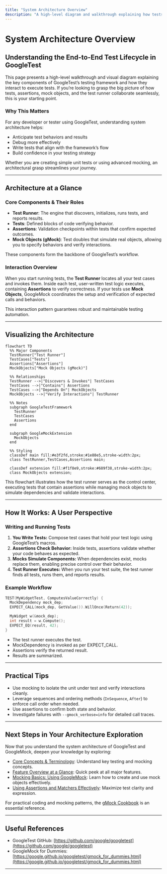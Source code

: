```yaml
---
title: "System Architecture Overview"
description: "A high-level diagram and walkthrough explaining how tests, assertions, mock objects, and the test runner interact within GoogleTest. Ideal for establishing an intuitive understanding of the end-to-end test lifecycle. Includes a mermaid diagram visualizing major components and their interactions."
---
```


# System Architecture Overview

## Understanding the End-to-End Test Lifecycle in GoogleTest

This page presents a high-level walkthrough and visual diagram explaining the key components of GoogleTest’s testing framework and how they interact to execute tests. If you’re looking to grasp the big picture of how tests, assertions, mock objects, and the test runner collaborate seamlessly, this is your starting point.

### Why This Matters

For any developer or tester using GoogleTest, understanding system architecture helps:

- Anticipate test behaviors and results
- Debug more effectively
- Write tests that align with the framework’s flow
- Build confidence in your testing strategy

Whether you are creating simple unit tests or using advanced mocking, an architectural grasp streamlines your journey.

---

## Architecture at a Glance

### Core Components & Their Roles

- **Test Runner**: The engine that discovers, initializes, runs tests, and reports results.
- **Tests**: Defined blocks of code verifying behavior.
- **Assertions**: Validation checkpoints within tests that confirm expected outcomes.
- **Mock Objects (gMock)**: Test doubles that simulate real objects, allowing you to specify behaviors and verify interactions.

These components form the backbone of GoogleTest’s workflow.

### Interaction Overview

When you start running tests, the **Test Runner** locates all your test cases and invokes them. Inside each test, user-written test logic executes, containing **Assertions** to verify correctness. If your tests use **Mock Objects**, GoogleMock coordinates the setup and verification of expected calls and behaviors.

This interaction pattern guarantees robust and maintainable testing automation.

---

## Visualizing the Architecture

```mermaid
flowchart TD
  %% Major Components
  TestRunner["Test Runner"]
  TestCases["Tests"]
  Assertions["Assertions"]
  MockObjects["Mock Objects (gMock)"]

  %% Relationships
  TestRunner -->|"Discovers & Invokes"| TestCases
  TestCases -->|"Contains"| Assertions
  TestCases -->|"Depends On"| MockObjects
  MockObjects -->|"Verify Interactions"| TestRunner

  %% Notes
  subgraph GoogleTestFramework
    TestRunner
    TestCases
    Assertions
  end

  subgraph GoogleMockExtension
    MockObjects
  end

  %% Styling
  classDef main fill:#e3f2fd,stroke:#1e88e5,stroke-width:2px;
  class TestRunner,TestCases,Assertions main;

  classDef extension fill:#f1f8e9,stroke:#689f38,stroke-width:2px;
  class MockObjects extension;
```

This flowchart illustrates how the test runner serves as the control center, executing tests that contain assertions while managing mock objects to simulate dependencies and validate interactions.

---

## How It Works: A User Perspective

### Writing and Running Tests

1. **You Write Tests:** Compose test cases that hold your test logic using GoogleTest’s macros.
2. **Assertions Check Behavior:** Inside tests, assertions validate whether your code behaves as expected.
3. **Mocks Simulate Components:** When dependencies exist, mocks replace them, enabling precise control over their behavior.
4. **Test Runner Executes:** When you run your test suite, the test runner finds all tests, runs them, and reports results.

### Example Workflow

```cpp
TEST(MyWidgetTest, ComputesValueCorrectly) {
  MockDependency mock_dep;
  EXPECT_CALL(mock_dep, GetValue()).WillOnce(Return(42));

  MyWidget w(&mock_dep);
  int result = w.Compute();
  EXPECT_EQ(result, 42);
}
```

- The test runner executes the test.
- MockDependency is invoked as per EXPECT_CALL.
- Assertions verify the returned result.
- Results are summarized.

---

## Practical Tips

- Use mocking to isolate the unit under test and verify interactions cleanly.
- Leverage sequences and ordering methods (`InSequence`, `After`) to enforce call order when needed.
- Use assertions to confirm both state and behavior.
- Investigate failures with `--gmock_verbose=info` for detailed call traces.

---

## Next Steps in Your Architecture Exploration

Now that you understand the system architecture of GoogleTest and GoogleMock, deepen your knowledge by exploring:

- [Core Concepts & Terminology](/overview/architecture-core-concepts/core-concepts-terminology): Understand key testing and mocking concepts.
- [Feature Overview at a Glance](/overview/architecture-core-concepts/feature-glance): Quick peek at all major features.
- [Mocking Basics: Using GoogleMock](/guides/mocking-and-advanced-techniques/mocking-basics): Learn how to create and use mock objects effectively.
- [Using Assertions and Matchers Effectively](/guides/everyday-workflows/assertions-matchers): Maximize test clarity and expression.

For practical coding and mocking patterns, the [gMock Cookbook](https://google.github.io/googletest/gmock_cook_book.html) is an essential reference.

---

## Useful References

- GoogleTest GitHub: [https://github.com/google/googletest](https://github.com/google/googletest)
- GoogleMock for Dummies: [https://google.github.io/googletest/gmock_for_dummies.html](https://google.github.io/googletest/gmock_for_dummies.html)

---